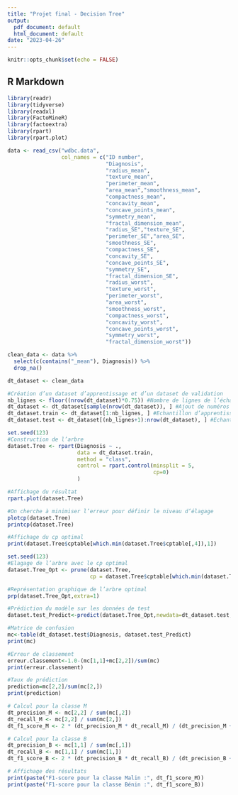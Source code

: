 ```yaml
---
title: "Projet final - Decision Tree"
output:
  pdf_document: default
  html_document: default
date: "2023-04-26"
---
```


```r
knitr::opts_chunk$set(echo = FALSE)
```

## R Markdown

```r
library(readr)
library(tidyverse)
library(readxl)
library(FactoMineR)
library(factoextra)
library(rpart)
library(rpart.plot)

data <- read_csv("wdbc.data", 
                 col_names = c("ID number",
                               "Diagnosis",
                               "radius_mean",
                               "texture_mean",
                               "perimeter_mean",
                               "area_mean","smoothness_mean",
                               "compactness_mean",
                               "concavity_mean",
                               "concave_points_mean",
                               "symmetry_mean",
                               "fractal_dimension_mean",
                               "radius_SE","texture_SE",
                               "perimeter_SE","area_SE",
                               "smoothness_SE",
                               "compactness_SE",
                               "concavity_SE",
                               "concave_points_SE",
                               "symmetry_SE",
                               "fractal_dimension_SE",
                               "radius_worst",
                               "texture_worst",
                               "perimeter_worst",
                               "area_worst",
                               "smoothness_worst",
                               "compactness_worst",
                               "concavity_worst",
                               "concave_points_worst",
                               "symmetry_worst",
                               "fractal_dimension_worst"))

clean_data <- data %>% 
  select(c(contains("_mean"), Diagnosis)) %>% 
  drop_na()

dt_dataset <- clean_data
```

```r
#Création d’un dataset d’apprentissage et d’un dataset de validation
nb_lignes <- floor((nrow(dt_dataset)*0.75)) #Nombre de lignes de l’échantillon d’apprentissage : 75% du dataset
dt_dataset <- dt_dataset[sample(nrow(dt_dataset)), ] #Ajout de numéros de lignes
dt_dataset.train <- dt_dataset[1:nb_lignes, ] #Echantillon d’apprentissage
dt_dataset.test <- dt_dataset[(nb_lignes+1):nrow(dt_dataset), ] #Echantillon de test
```

```r
set.seed(123)
#Construction de l’arbre
dataset.Tree <- rpart(Diagnosis ~ ., 
                      data = dt_dataset.train,
                      method = "class", 
                      control = rpart.control(minsplit = 5,
                                              cp=0)
                      )

#Affichage du résultat
rpart.plot(dataset.Tree)

#On cherche à minimiser l’erreur pour définir le niveau d’élagage
plotcp(dataset.Tree)
printcp(dataset.Tree)
```

```r
#Affichage du cp optimal
print(dataset.Tree$cptable[which.min(dataset.Tree$cptable[,4]),1])
```

```r
set.seed(123)
#Elagage de l’arbre avec le cp optimal
dataset.Tree_Opt <- prune(dataset.Tree,
                          cp = dataset.Tree$cptable[which.min(dataset.Tree$cptable[,4]),1])

#Représentation graphique de l’arbre optimal
prp(dataset.Tree_Opt,extra=1)
```

```r
#Prédiction du modèle sur les données de test
dataset.test_Predict<-predict(dataset.Tree_Opt,newdata=dt_dataset.test, type= "class")

#Matrice de confusion
mc<-table(dt_dataset.test$Diagnosis, dataset.test_Predict)
print(mc)
```

```r
#Erreur de classement
erreur.classement<-1.0-(mc[1,1]+mc[2,2])/sum(mc)
print(erreur.classement)
```

```r
#Taux de prédiction
prediction=mc[2,2]/sum(mc[2,])
print(prediction)
```

```r
# Calcul pour la classe M
dt_precision_M <- mc[2,2] / sum(mc[,2])
dt_recall_M <- mc[2,2] / sum(mc[2,])
dt_f1_score_M <- 2 * (dt_precision_M * dt_recall_M) / (dt_precision_M + dt_recall_M)

# Calcul pour la classe B
dt_precision_B <- mc[1,1] / sum(mc[,1])
dt_recall_B <- mc[1,1] / sum(mc[1,])
dt_f1_score_B <- 2 * (dt_precision_B * dt_recall_B) / (dt_precision_B + dt_recall_B)

# Affichage des résultats
print(paste("F1-score pour la classe Malin :", dt_f1_score_M))
print(paste("F1-score pour la classe Bénin :", dt_f1_score_B))
```
